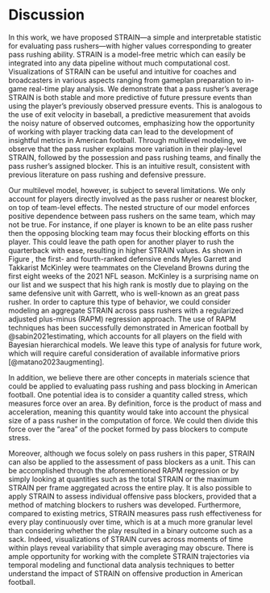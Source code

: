 # Discussion {#sec:discussion}

In this work, we have proposed STRAIN---a simple and interpretable statistic for evaluating pass rushers---with higher values corresponding to greater pass rushing ability.
STRAIN is a model-free metric which can easily be integrated into any data pipeline without much computational cost.
Visualizations of STRAIN can be useful and intuitive for coaches and broadcasters in various aspects ranging from gameplan preparation to in-game real-time play analysis.
We demonstrate that a pass rusher's average STRAIN is both stable and more predictive of future pressure events than using the player's previously observed pressure events.
This is analogous to the use of exit velocity in baseball, a predictive measurement that avoids the noisy nature of observed outcomes, emphasizing how the opportunity of working with player tracking data can lead to the development of insightful metrics in American football. 
Through multilevel modeling, we observe that the pass rusher explains more variation in their play-level STRAIN, followed by the possession and pass rushing teams, and finally the pass rusher's assigned blocker.
This is an intuitive result, consistent with previous literature on pass rushing and defensive pressure.

Our multilevel model, however, is subject to several limitations.
We only account for players directly involved as the pass rusher or nearest blocker, on top of team-level effects.
The nested structure of our model enforces positive dependence between pass rushers on the same team, which may not be true.
For instance, if one player is known to be an elite pass rusher then the opposing blocking team may focus their blocking efforts on this player. 
This could leave the path open for another player to rush the quarterback with ease, resulting in higher STRAIN values.
As shown in Figure \ref{fig:fig_rankings_boot}, the first- and fourth-ranked defensive ends Myles Garrett and Takkarist McKinley were teammates on the Cleveland Browns during the first eight weeks of the 2021 NFL season.
McKinley is a surprising name on our list and we suspect that his high rank is mostly due to playing on the same defensive unit with Garrett, who is well-known as an great pass rusher.
In order to capture this type of behavior, we could consider modeling an aggregate STRAIN across pass rushers with a regularized adjusted plus-minus (RAPM) regression approach.
The use of RAPM techniques has been successfully demonstrated in American football by @sabin2021estimating, which accounts for all players on the field with Bayesian hierarchical models.
We leave this type of analysis for future work, which will require careful consideration of available informative priors [@matano2023augmenting].

In addition, we believe there are other concepts in materials science that could be applied to evaluating pass rushing and pass blocking in American football.
One potential idea is to consider a quantity called stress, which measures force over an area.
By definition, force is the product of mass and acceleration, meaning this quantity would take into account the physical size of a pass rusher in the computation of force.
We could then divide this force over the "area" of the pocket formed by pass blockers to compute stress.

Moreover, although we focus solely on pass rushers in this paper, STRAIN can also be applied to the assessment of pass blockers as a unit.
This can be accomplished through the aforementioned RAPM regression or by simply looking at quantities such as the total STRAIN or the maximum STRAIN per frame aggregated across the entire play.
It is also possible to apply STRAIN to assess individual offensive pass blockers, provided that a method of matching blockers to rushers was developed.
Furthermore, compared to existing metrics, STRAIN measures pass rush effectiveness for every play continuously over time, which is at a much more granular level than considering whether the play resulted in a binary outcome such as a sack. Indeed, visualizations of STRAIN curves across moments of time within plays reveal variability that simple averaging may obscure. 
There is ample opportunity for working with the complete STRAIN trajectories via temporal modeling and functional data analysis techniques to better understand the impact of STRAIN on offensive production in American football.


<!-- 

from bdb submission

As for future directions, STRAIN could be utilized to collectively evaluate the performance of a pass-rushing unit by considering the total amount of STRAIN during a play, which could, in turn, be used to examine the effectiveness of different types of blitzes. Moreover, while we focused solely on pass-rushers, STRAIN can be easily extended to the assessment of pass-blockers as a unit by looking at quantities such as the total STRAIN or the maximum STRAIN per frame aggregated across the entire play. It is also possible to apply STRAIN to assess individual offensive pass-blockers, provided that a method of matching blockers to rushers was developed.

Our metric, however, is subject to several limitations. As currently devised, STRAIN cannot distinguish between a pass-rusher who has to face a single blocker versus a double team. This problem could be addressed, at least somewhat, by having a method of matching pass-rushers to blockers as previously mentioned. Additionally, there are a few situations such as quarterback out-of-pocket scrambling where STRAIN does not appear to be useful. If a pass-rusher is on the left side and the quarterback scrambles out to the left, the STRAIN for that pass-rusher can drop considerably as the distance between the quarterback and pass-rusher increases, which the defender should not necessarily be negatively affected by in a measure of pass-rushing effectiveness. -->



<!--

from bdb draft

We have proposed a simple, effective, and easily interpretable metric for evaluating the performance of pass rushers in the NFL that we call STRAIN. Higher values of STRAIN indicate two important aspects of a pass rush: 1) the distance between the pass rusher and the quarterback is small and 2) the rate at which the pass rusher is moving towards the quarterback is high.

One of the major advantages of STRAIN over existing measures is that it gives a measure of effectiveness of a pass rush for every single play at a much more granular level than simply the play resulted in a sack or not or the play was a "success" or not. It is important to have a quantitative measure of pass rushing effectiveness if one wants to objectively evaluate the performance of pass rushers. STRAIN is just such a measure that objectively measures the pressure that pass rushers put on a quarterback.

In this report, we simply propose the new metric STRAIN; However, there are innumerable future projects that could be based on STRAIN. For example, STRAIN could be used to collectively evaluate the performance of a pass rushing unit by looking at the total amount of STRAIN during a play, which could, in turn, be used to evaluate the effectiveness of different types of blitzes. In addtion, STRAIN could be included as a covariate in models trying to predict quantities such as passing yards or completion probability. Notably, I believe there is very interesting work that could be done with functional regression (i.e. treating the STRAIN curve over time as a function) in modeling how STRAIN affects offensive production though is non-trivial as the length in time of plays varies from one play to another, and we leave this as future work.

In addtion, while we focused solely on evaluating the performance of pass rushers, this concept can be easily extended to the evaluation of pass blockers as a unit by simply looking at a quantity such as the total amount of STRAIN on a play or the maximum amount of STRAIN per frame aggregated across the entire play. Further, STRAIN could be extended to individual offensive pass blockers provided that a method of matching blockers to rushers was devised.

While STRAIN is a big step forward, there are still some notable limitations to this metric. For instance, STRAIN, as currently devised, cannot distinguish between a pass rusher who has to face a single blocker versus a double team. This problem could be addressed, at least somewhat, by devising a method of matching pass rushers to blockers as previously mentioned. Another limitation of this metric occurs when a quarterback scrambles out of the pocket. If you are a pass rusher on the left side and the quarterback scrambles out to the left, the STRAIN value for that pass rusher can drop considerably as the distance between the quarterback and the pass rusher gets larger, which the pass rushers shouldn't necessarily be negatively affected by in a measure of pass rushing effectiveness.

Finally, we believe there are other concepts in materials science that could be applied to evaluating pass rushing and pass blocking. One potential idea is a quantity called stress, which measures force over an area. Recall from intro physics that force is mass times acceleration, so this quantity would take into account the physical size of a pass rusher in the computation of force. You could then somehow divide this force over the "area" of the pocket formed by pass blockers to compute stress. There is also a quantity measuring the ratio of stress and strain called the elastic modulus which measures "an object's or substance's resistance to being deformed elastically". It is easy to imagine the pocket as an object and evaluating the succes of the pocket based on it's "resistance to being deformed".

-->